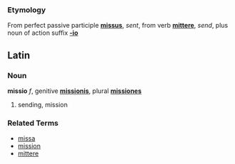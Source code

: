 ===Etymology===
From perfect passive participle '''[[missus]]''', ''sent'', from verb '''[[mittere]]''', ''send'', plus noun of action suffix '''[[-io]]'''

==Latin==
===Noun===
'''missio''' ''f'', genitive '''[[missionis]]''', plural '''[[missiones]]'''

# sending, mission

===Related Terms===
*[[missa]]
*[[mission]]
*[[mittere]]